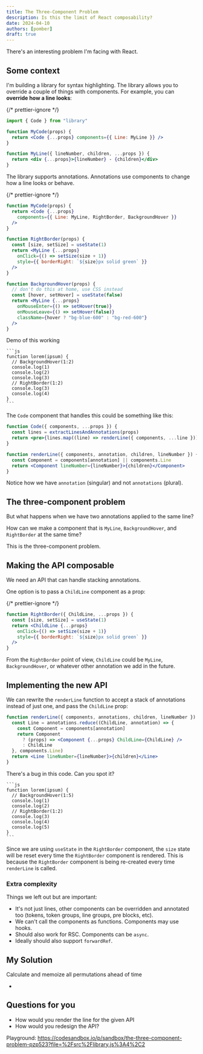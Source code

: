 ```yaml
---
title: The Three-Component Problem
description: Is this the limit of React composability?
date: 2024-04-10
authors: [pomber]
draft: true
---
```


There's an interesting problem I'm facing with React.

## Some context

I'm building a library for syntax highlighting. The library allows you to override a couple of things with components. For example, you can **override how a line looks**:

{/* prettier-ignore */}
```jsx user-code.jsx
import { Code } from "library"

function MyCode(props) {
  return <Code {...props} components={{ Line: MyLine }} />
}

function MyLine({ lineNumber, children, ...props }) {
  return <div {...props}>{lineNumber} - {children}</div>
}
```

The library supports annotations. Annotations use components to change how a line looks or behave.

{/* prettier-ignore */}
```jsx user-code.jsx
function MyCode(props) {
  return <Code {...props}
    components={{ Line: MyLine, RightBorder, BackgroundHover }}
  />
}

function RightBorder(props) {
  const [size, setSize] = useState(1)
  return <MyLine {...props}
    onClick={() => setSize(size + 1)}
    style={{ borderRight: `${size}px solid green` }}
  />
}

function BackgroundHover(props) {
  // don't do this at home, use CSS instead
  const [hover, setHover] = useState(false) 
  return <MyLine {...props}
    onMouseEnter={() => setHover(true)} 
    onMouseLeave={() => setHover(false)}
    className={hover ? "bg-blue-600" : "bg-red-600"} 
  />
}
```

Demo of this working

````mdx content.md
```js
function lorem(ipsum) {
  // BackgroundHover(1:2)
  console.log(1)
  console.log(2)
  console.log(3)
  // RightBorder(1:2)
  console.log(3)
  console.log(4)
}
```
````

The `Code` component that handles this could be something like this:

```jsx library.jsx
function Code({ components, ...props }) {
  const lines = extractLinesAndAnnotations(props)
  return <pre>{lines.map((line) => renderLine({ components, ...line }))}</pre>
}

function renderLine({ components, annotation, children, lineNumber }) {
  const Component = components[annotation] || components.Line
  return <Component lineNumber={lineNumber}>{children}</Component>
}
```

Notice how we have `annotation` (singular) and not `annotations` (plural).

## The three-component problem

But what happens when we have two annotations applied to the same line?

How can we make a component that is `MyLine`, `BackgroundHover`, and `RightBorder` at the same time?

This is the three-component problem.

## Making the API composable

We need an API that can handle stacking annotations.

One option is to pass a `ChildLine` component as a prop:

{/* prettier-ignore */}
```jsx
function RightBorder({ ChildLine, ...props }) {
  const [size, setSize] = useState(1)
  return <ChildLine {...props}
    onClick={() => setSize(size + 1)}
    style={{ borderRight: `${size}px solid green` }}
  />
}
```

From the `RightBorder` point of view, `ChildLine` could be `MyLine`, `BackgroundHover`, or whatever other annotation we add in the future.

## Implementing the new API

We can rewrite the `renderLine` function to accept a stack of annotations instead of just one, and pass the `ChildLine` prop:

```jsx library.jsx
function renderLine({ components, annotations, children, lineNumber }) {
  const Line = annotations.reduce((ChildLine, annotation) => {
    const Component = components[annotation]
    return Component
      ? (props) => <Component {...props} ChildLine={ChildLine} />
      : ChildLine
  }, components.Line)
  return <Line lineNumber={lineNumber}>{children}</Line>
}
```

There's a bug in this code. Can you spot it?

````mdx content.md
```js
function lorem(ipsum) {
  // BackgroundHover(1:5)
  console.log(1)
  console.log(2)
  // RightBorder(1:2)
  console.log(3)
  console.log(4)
  console.log(5)
}
```
````

Since we are using `useState` in the `RightBorder` component, the `size` state will be reset every time the `RightBorder` component is rendered. This is because the `RightBorder` component is being re-created every time `renderLine` is called.

### Extra complexity

Things we left out but are important:

- It's not just lines, other components can be overridden and annotated too (tokens, token groups, line groups, pre blocks, etc).
- We can't call the components as functions. Components may use hooks.
- Should also work for RSC. Components can be `async`.
- Ideally should also support `forwardRef`.

## My Solution

Calculate and memoize all permutations ahead of time

-

## Questions for you

- How would you render the line for the given API
- How would you redesign the API?

Playground: https://codesandbox.io/p/sandbox/the-three-component-problem-pzp523?file=%2Fsrc%2Flibrary.js%3A4%2C2
